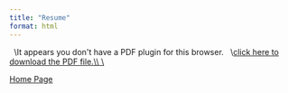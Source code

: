 ```yaml
---
title: "Resume"
format: html
---
```


```{=html}

<object data="media/Zoe_Gagalis_Resume_2025.pdf" type="application/pdf" width="100%" height="100%" style="min-height:100vh;"\>

  \<p\>It appears you don't have a PDF plugin for this browser.

  \<a href="media/Zoe_Gagalis_Resume_2025.pdf" download\>click here to download the PDF file.\</a\>\</p\>

\</object\>
```

[Home Page](https://zgagalis.github.io/)
